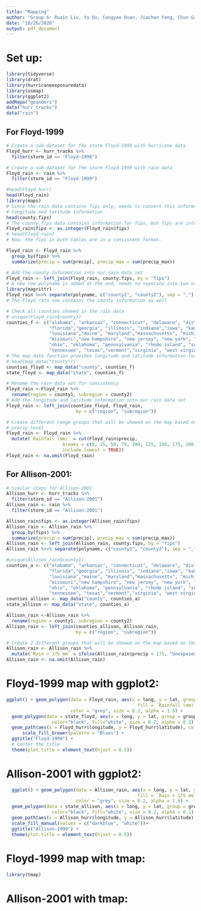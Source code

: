 ```yaml
---
title: "Mapping"
author: "Group 6: Ruxin Liu, Yu Du, Congyao Duan, Jiachen Feng, Chun Gao"
date: "10/26/2020"
output: pdf_document
---
```


# Set up:
```r
library(tidyverse)
library(drat)
library(hurricaneexposuredata)
library(usmap)
library(ggplot2)
addRepo("geanders")
data("hurr_tracks")
data("rain")
```

## For Floyd-1999
```r
# Create a sub-dataset for the storm Floyd-1999 with hurricane data
Floyd_hurr <- hurr_tracks %>% 
  filter(storm_id == "Floyd-1999")
```

```r
# Create a sub-dataset for the storm Floyd-1999 with rain data
Floyd_rain <- rain %>% 
  filter(storm_id == "Floyd-1999")
```


```r
#head(Floyd_hurr)
head(Floyd_rain)
library(maps)
# Since the rain data contains fips only, needs to convert this information into
# longitude and latitude information 
head(county.fips)
# The county.fips data contains information for fips, but fips are integers
Floyd_rain$fips <- as.integer(Floyd_rain$fips)
# head(Floyd_rain)
# Now, the fips in both tables are in a consistent format. 
```

```r
Floyd_rain <- Floyd_rain %>% 
  group_by(fips) %>% 
  summarize(precip = sum(precip), precip_max = sum(precip_max))
```

```r
# Add the county information into our rain data set
Floyd_rain <- left_join(Floyd_rain, county.fips, by = "fips")
# A new row polyname is added at the end, needs to seperate into two columns
library(magrittr)
Floyd_rain %<>% separate(polyname, c("county1", "county2"), sep = ",")
# The Floyd_rain now contains the county information as well
```

```r
# Check all counties showed in the rain data
# unique(Floyd_rain$county1)
counties_f <- c("alabama", "arkansas", "connecticut", "delaware", "district of columbia",
                "florida","georgia", "illinois", "indiana","iowa", "kansas", "kentucky", 
                "louisiana","maine", "maryland","massachusetts", "michigan", "mississippi",
                "missouri","new hampshire", "new jersey", "new york", "north carolina", 
                "ohio", "oklahoma", "pennsylvania", "rhode island", "south carolina",
                "tennessee", "texas","vermont","virginia", "west virginia", "wisconsin")  
# The map_data function provides longitude and latitude information for conuties
# head(map_data("county"))
counties_floyd <- map_data("county", counties_f)
state_floyd <- map_data("state", counties_f)
```

```r
# Rename the rain data set for consistency
Floyd_rain <-Floyd_rain %>% 
  rename(region = county1, subregion = county2)
# Add the longitude and latitude information into our rain data set
Floyd_rain <- left_join(counties_floyd, Floyd_rain,
                          by = c("region", "subregion"))
```


```r
# Create different range groups that will be showed on the map based on the 
# precip level
Floyd_rain <- Floyd_rain %>% 
  mutate(`Rainfall (mm)` = cut(Floyd_rain$precip, 
                     breaks = c(0, 25, 50, 75, 100, 125, 150, 175, 200, 225),
                     include.lowest = TRUE))
Floyd_rain <- na.omit(Floyd_rain)
```


## For Allison-2001:

```r
# Similar steps for Allison-2001
Allison_hurr <- hurr_tracks %>% 
  filter(storm_id == "Allison-2001")
Allison_rain <- rain %>% 
  filter(storm_id == "Allison-2001")
```

```r
Allison_rain$fips <- as.integer(Allison_rain$fips)
Allison_rain <- Allison_rain %>% 
  group_by(fips) %>% 
  summarize(precip = sum(precip), precip_max = sum(precip_max))
Allison_rain <- left_join(Allison_rain, county.fips, by = "fips")
Allison_rain %<>% separate(polyname, c("county1", "county2"), sep = ",")
```

```r
#unique(Allison_rain$county1)
counties_a <- c("alabama", "arkansas", "connecticut", "delaware", "district of columbia",
                "florida","georgia", "illinois", "indiana","iowa", "kansas", "kentucky", 
                "louisiana","maine", "maryland","massachusetts", "michigan", "mississippi",
                "missouri","new hampshire", "new jersey", "new york", "north carolina", 
                "ohio", "oklahoma", "pennsylvania", "rhode island", "south carolina",
                "tennessee", "texas","vermont","virginia", "west virginia", "wisconsin")  
counties_allison <- map_data("county", counties_a)
state_allison <- map_data("state", counties_a)
```

```r
Allison_rain <-Allison_rain %>% 
  rename(region = county1, subregion = county2)
Allison_rain <- left_join(counties_allison, Allison_rain,
                          by = c("region", "subregion"))
```

```r
# Create 2 different groups that will be showed on the map based on the precip level
Allison_rain <- Allison_rain %>% 
  mutate(`Rain > 175 mm` = ifelse(Allison_rain$precip < 175, "Unexposed", "Exposed"))
Allison_rain <- na.omit(Allison_rain)
```


# Floyd-1999 map with ggplot2:

```r
ggplot() + geom_polygon(data = Floyd_rain, aes(x = long, y = lat, group = group, 
                                                 fill = `Rainfall (mm)`), 
                        color = "grey", size = 0.2, alpha = 1.6) + 
  geom_polygon(data = state_floyd, aes(x = long, y = lat, group = group),
                 color="black", fill="white", size = 0.2, alpha = 0.3) +
  geom_path(aes(x = Floyd_hurr$longitude, y = Floyd_hurr$latitude), color = "red") +
      scale_fill_brewer(palette = "Blues") +
  ggtitle("Floyd-1999") +
  # Center the title
  theme(plot.title = element_text(hjust = 0.5))
```



# Allison-2001 with ggplot2:

```r
  ggplot() + geom_polygon(data = Allison_rain, aes(x = long, y = lat, group = group, 
                                                 fill = `Rain > 175 mm`), 
                          color = "grey", size = 0.2, alpha = 1.6) +
  geom_polygon(data = state_allison, aes(x = long, y = lat, group = group),
                 color="black", fill="white", size = 0.2, alpha = 0.1) +
  geom_path(aes(x = Allison_hurr$longitude, y = Allison_hurr$latitude), color = "red") +
  scale_fill_manual(values = c("darkblue", "white"))+ 
  ggtitle("Allison-1999") +
  theme(plot.title = element_text(hjust = 0.5))
```

# Floyd-1999 map with tmap:

```r
library(tmap)
```



# Allison-2001 with tmap:


